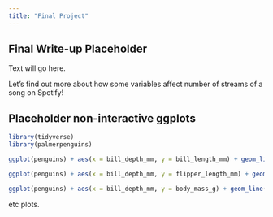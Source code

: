 ```yaml
---
title: "Final Project"
---
```


## Final Write-up Placeholder

Text will go here.

Let's find out more about how some variables affect number of streams of a song on Spotify!

## Placeholder non-interactive ggplots

```r
library(tidyverse)
library(palmerpenguins)
```

```r
ggplot(penguins) + aes(x = bill_depth_mm, y = bill_length_mm) + geom_line()
```

```r
ggplot(penguins) + aes(x = bill_depth_mm, y = flipper_length_mm) + geom_line()
```

```r
ggplot(penguins) + aes(x = bill_depth_mm, y = body_mass_g) + geom_line()
```

etc plots.
